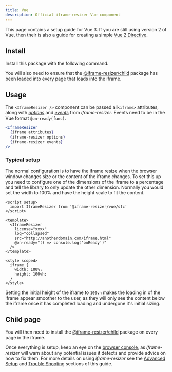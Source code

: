```yaml
---
title: Vue
description: Official iframe-resizer Vue component
---
```



This page contains a setup guide for Vue 3. If you are still using version 2 of Vue, then their is
also a guide for creating a simple [Vue 2 Directive](/frameworks/vue2).


## Install

Install this package with the following command.

<Install package="@iframe-resizer/vue" bun />

You will also need to ensure that the [@iframe-resizer/child](/setup/child)
package has been loaded into every page that loads into the iframe.

## Usage

The `<IframeResizer />` component can be passed all`<iframe>` attributes, along with
_[options](/api/parent#options)_ and _[events](/api/parent#events)_ from _iframe-resizer_.
Events need to be in the Vue format `@on-ready(func)`.


```jsx
<IframeResizer
  {iframe attributes}
  {iframe-resizer options}
  {iframe-resizer events}
/>
```

### Typical setup

The normal configuration is to have the iframe resize when the browser window changes
size or the content of the iframe changes. To set this up you need to configure one
of the dimensions of the iframe to a percentage and tell the library to only update
the other dimension. Normally you would set the width to 100% and have the height
scale to fit the content.

```vue
<script setup>
  import IframeResizer from '@iframe-resizer/vue/sfc'
</script>

<template>
  <IframeResizer
    license="xxxx"
    log="collapsed"
    src="http://anotherdomain.com/iframe.html"
    @on-ready="() => console.log('onReady')"
  />
</template>

<style scoped>
  iframe {
    width: 100%;
    height: 100vh;
  }
</style>
```

Setting the initial height of the iframe to `100vh` makes the loading in of
the iframe appear smoother to the user, as they will only see the content
below the iframe once it has completed loading and undergone it's initial
sizing.

<License />

## Child page

You will then need to install the [@iframe-resizer/child](/setup/child)
package on every page in the iframe.

Once everything is setup, keep an eye on the [browser console](https://developer.mozilla.org/en-US/docs/Learn/Common_questions/Tools_and_setup/What_are_browser_developer_tools),
as _iframe-resizer_ will warn about any potential issues it detects and provide advice 
on how to fix them. For more details on using _iframe-resizer_ see the 
[Advanced Setup](/setup/advanced/) and [Trouble Shooting](/troubleshooting) sections 
of this guide.

<FeedbackComponent />
